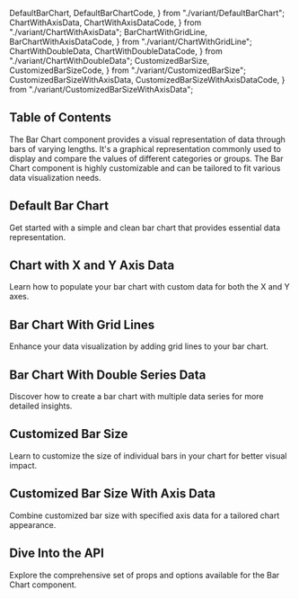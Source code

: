   DefaultBarChart,
  DefaultBarChartCode,
} from "./variant/DefaultBarChart";
  ChartWithAxisData,
  ChartWithAxisDataCode,
} from "./variant/ChartWithAxisData";
  BarChartWithGridLine,
  BarChartWithAxisDataCode,
} from "./variant/ChartWithGridLine";
  ChartWithDoubleData,
  ChartWithDoubleDataCode,
} from "./variant/ChartWithDoubleData";
  CustomizedBarSize,
  CustomizedBarSizeCode,
} from "./variant/CustomizedBarSize";
  CustomizedBarSizeWithAxisData,
  CustomizedBarSizeWithAxisDataCode,
} from "./variant/CustomizedBarSizeWithAxisData";


## Table of Contents

The Bar Chart component provides a visual representation of data through bars of varying lengths. It's a graphical representation commonly used to display and compare the values of different categories or groups. The Bar Chart component is highly customizable and can be tailored to fit various data visualization needs.

## Default Bar Chart

Get started with a simple and clean bar chart that provides essential data representation.

<CodePreview code={DefaultBarChartCode}>
  <DefaultBarChart />
</CodePreview>

## Chart with X and Y Axis Data

Learn how to populate your bar chart with custom data for both the X and Y axes.

<CodePreview code={ChartWithAxisDataCode}>
  <ChartWithAxisData />
</CodePreview>

## Bar Chart With Grid Lines

Enhance your data visualization by adding grid lines to your bar chart.

<CodePreview code={BarChartWithAxisDataCode}>
  <BarChartWithGridLine />
</CodePreview>

## Bar Chart With Double Series Data

Discover how to create a bar chart with multiple data series for more detailed insights.

<CodePreview code={ChartWithDoubleDataCode}>
  <ChartWithDoubleData />
</CodePreview>

## Customized Bar Size

Learn to customize the size of individual bars in your chart for better visual impact.

<CodePreview code={CustomizedBarSizeCode}>
  <CustomizedBarSize />
</CodePreview>

## Customized Bar Size With Axis Data

Combine customized bar size with specified axis data for a tailored chart appearance.

<CodePreview code={CustomizedBarSizeWithAxisDataCode}>
  <CustomizedBarSizeWithAxisData />
</CodePreview>

## Dive Into the API

Explore the comprehensive set of props and options available for the Bar Chart component.

<ComponentApi data={barChartAPIData} />
